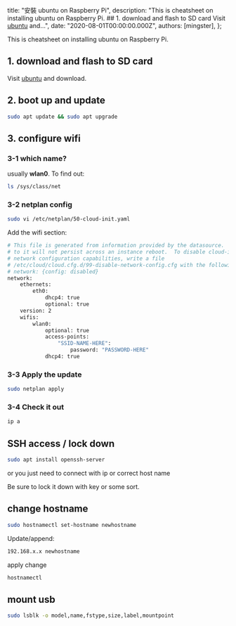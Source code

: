 
  title: "安裝 ubuntu on Raspberry Pi",
  description: "This is cheatsheet on installing ubuntu on Raspberry Pi. ## 1. download and flash to SD card Visit [ubuntu](https://ubuntu.com/download/raspberry-pi) and...",
  date: "2020-08-01T00:00:00.000Z",
  authors: [mingster],
};

This is cheatsheet on installing ubuntu on Raspberry Pi.

## 1. download and flash to SD card

Visit [ubuntu](https://ubuntu.com/download/raspberry-pi) and download.

## 2. boot up and update

```bash
sudo apt update && sudo apt upgrade
```

## 3. configure wifi

### 3-1 which name?  

usually <b>wlan0</b>.  To find out: 

```bash
ls /sys/class/net
```

### 3-2 netplan config

```bash
sudo vi /etc/netplan/50-cloud-init.yaml
```

Add the wifi section:

```bash
# This file is generated from information provided by the datasource.  Changes
# to it will not persist across an instance reboot.  To disable cloud-init's
# network configuration capabilities, write a file
# /etc/cloud/cloud.cfg.d/99-disable-network-config.cfg with the following:
# network: {config: disabled}
network:
    ethernets:
        eth0:
            dhcp4: true
            optional: true
    version: 2
    wifis:
        wlan0:
            optional: true
            access-points:
                "SSID-NAME-HERE":
                    password: "PASSWORD-HERE"
            dhcp4: true
```

### 3-3 Apply the update

```bash
sudo netplan apply
```

### 3-4 Check it out

```bash
ip a
```


## SSH access / lock down

```bash
sudo apt install openssh-server
```

or you just need to connect with ip or correct host name

Be sure to lock it down with key or some sort.

## change hostname

```bash
sudo hostnamectl set-hostname newhostname
```

Update/append:

```bash
192.168.x.x	newhostname
```

apply change

```bash
hostnamectl
```


## mount usb

```bash
sudo lsblk -o model,name,fstype,size,label,mountpoint
```

